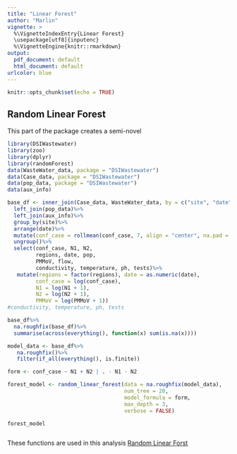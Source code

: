 ```yaml
---
title: "Linear Forest"
author: "Marlin"
vignette: >
  %\VignetteIndexEntry{Linear Forest}
  \usepackage[utf8]{inputenc}
  %\VignetteEngine{knitr::rmarkdown}
output:
  pdf_document: default
  html_document: default
urlcolor: blue
---
```


```r
knitr::opts_chunk$set(echo = TRUE)
```

## Random Linear Forest
This part of the package creates a semi-novel 


```r
library(DSIWastewater)
library(zoo)
library(dplyr)
library(randomForest)
data(WasteWater_data, package = "DSIWastewater")
data(Case_data, package = "DSIWastewater")
data(pop_data, package = "DSIWastewater")
data(aux_info)

base_df <- inner_join(Case_data, WasteWater_data, by = c("site", "date"))%>%
  left_join(pop_data)%>%
  left_join(aux_info)%>%
  group_by(site)%>%
  arrange(date)%>%
  mutate(conf_case = rollmean(conf_case, 7, align = "center", na.pad = TRUE))%>%
  ungroup()%>%
  select(conf_case, N1, N2,
         regions, date, pop,
         PMMoV, flow,
         conductivity, temperature, ph, tests)%>%
   mutate(regions = factor(regions), date = as.numeric(date),
         conf_case = log(conf_case),
         N1 = log(N1 + 1),
         N2 = log(N2 + 1),
         PMMoV = log(PMMoV + 1))
#conductivity, temperature, ph, tests

base_df%>%
  na.roughfix(base_df)%>%
  summarise(across(everything(), function(x) sum(is.na(x))))

model_data <- base_df%>%
   na.roughfix()%>%
   filter(if_all(everything(), is.finite))

```

```r
form <- conf_case ~ N1 + N2 | . - N1 - N2

forest_model <- random_linear_forest(data = na.roughfix(model_data),
                                     num_tree = 20, 
                                     model_formula = form,
                                     max_depth = 3,
                                     verbose = FALSE)

forest_model
```


```r
```

These functions are used in this analysis
[Random Linear Forst](https://github.com/AFIDSI/Covid19-Wastewater-Analysis/blob/main/results/trend_analysis/rand_forest_comp.html)